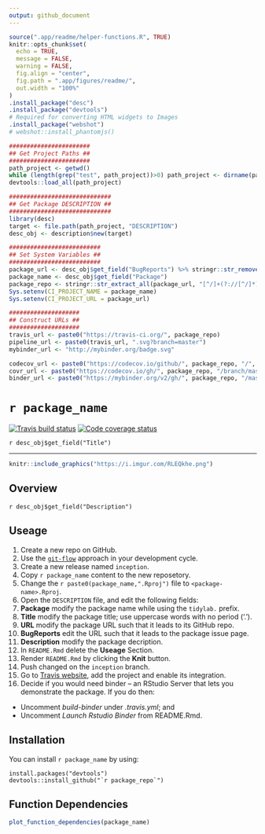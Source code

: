 ```yaml
---
output: github_document
---
```


```r
source(".app/readme/helper-functions.R", TRUE)
knitr::opts_chunk$set(
  echo = TRUE, 
  message = FALSE,
  warning = FALSE,
  fig.align = "center", 
  fig.path = ".app/figures/readme/",
  out.width = "100%"
)
.install_package("desc")
.install_package("devtools")
# Required for converting HTML widgets to Images
.install_package("webshot")
# webshot::install_phantomjs()
```

```r
#######################
## Get Project Paths ##
#######################
path_project <- getwd()
while (length(grep("test", path_project))>0) path_project <- dirname(path_project)
devtools::load_all(path_project)

############################# 
## Get Package DESCRIPTION ##
#############################
library(desc)
target <- file.path(path_project, "DESCRIPTION")
desc_obj <- description$new(target)

##########################
## Set System Variables ##
##########################
package_url <- desc_obj$get_field("BugReports") %>% stringr::str_remove("/issues$")
package_name <- desc_obj$get_field("Package")
package_repo <- stringr::str_extract_all(package_url, "[^/]+(?://[^/]*)*")[[1]][2:3] %>% paste0(collapse ="/")
Sys.setenv(CI_PROJECT_NAME = package_name)
Sys.setenv(CI_PROJECT_URL = package_url)

####################
## Construct URLs ##
####################
travis_url <- paste0("https://travis-ci.org/", package_repo)
pipeline_url <- paste0(travis_url, ".svg?branch=master")
mybinder_url <- "http://mybinder.org/badge.svg"

codecov_url <- paste0("https://codecov.io/github/", package_repo, "/", "?branch=master")
covr_url <- paste0("https://codecov.io/gh/", package_repo, "/branch/master/graph/badge.svg")
binder_url <- paste0("https://mybinder.org/v2/gh/", package_repo, "/master?urlpath=rstudio")
```

# ``r package_name``

<!-- badges: start -->
[![Travis build status](`r pipeline_url`)](`r travis_url`)
[![Code coverage status](`r covr_url`)](`r codecov_url`)
<!-- badges: end -->


`r desc_obj$get_field("Title")`

---

```r
knitr::include_graphics("https://i.imgur.com/RLEQkhe.png")
```

<!-- Package Description -->

## Overview

`r desc_obj$get_field("Description")`

<!--- Only relevant for the {boilerplate} package -->

## Useage

1. Create a new repo on GitHub.
2. Use the [`git-flow`](https://blog.sourcetreeapp.com/2012/08/01/smart-branching-with-sourcetree-and-git-flow/) approach in your development cycle. 
3. Create a new release named `inception`.
4. Copy ``r package_name`` content to the new reposetory.
5. Change the ``r paste0(package_name,".Rproj")`` file to `<package-name>.Rproj`.
6. Open the `DESCRIPTION` file, and edit the following fields:
1. **Package** modify the package name while using the `tidylab.` prefix.
2. **Title** modify the package title; use uppercase words with no period ('.').
3. **URL** modify the package URL such that it leads to its GitHub repo.
4. **BugReports** edit the URL such that it leads to the package issue page.
5. **Description** modify the package decription.
7. In `README.Rmd` delete the **Useage** Section.
8. Render `README.Rmd` by clicking the **Knit** button.
9. Push changed on the `inception` branch.
10. Go to [Travis website](https://travis-ci.org/account/repositories), add the
project and enable its integration.
11. Decide if you would need binder -- an RStudio Server that lets you
demonstrate the package. If you do then:
* Uncomment *build-binder* under *.travis.yml*; and
* Uncomment *Launch Rstudio Binder* from README.Rmd.

## Installation

You can install ``r package_name`` by using:

```
install.packages("devtools")
devtools::install_github("`r package_repo`")
```
## Function Dependencies

```r
plot_function_dependencies(package_name)
```
